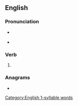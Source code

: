 ==English==

===Pronunciation===
* {{a|GenAm}} {{IPA|/kɔzd/|[kʰɒzd]|[kʰɑ̟zd]|lang=en}} {{qualifier|In accents with the cot-caught merger}}
* {{audio|en-us-caused.ogg|Audio (US)|lang=en}}
<!-- 1 syllable words !-->

===Verb===
{{head|en|verb form}}

# {{en-past of|cause}}

===Anagrams===
* {{anagrams|en|sauced}}

[[Category:English 1-syllable words]]